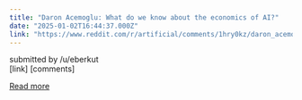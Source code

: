 ```yaml
---
title: "Daron Acemoglu: What do we know about the economics of AI?"
date: "2025-01-02T16:44:37.000Z"
link: "https://www.reddit.com/r/artificial/comments/1hry0kz/daron_acemoglu_what_do_we_know_about_the/"
---
```


submitted by    /u/eberkut  
 [link]   [comments]

[Read more](https://www.reddit.com/r/artificial/comments/1hry0kz/daron_acemoglu_what_do_we_know_about_the/)
